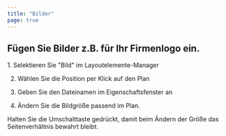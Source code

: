 ```yaml
---
title: "Bilder"
page: true
---
```

## <GeoMapper>F&#252;gen Sie Bilder z.B. f&#252;r Ihr Firmenlogo ein.</GeoMapper>

<GeoMapper>
1.  Selektieren Sie &quot;Bild&quot; im Layoutelemente-Manager


2.  W&#228;hlen Sie die Position per Klick auf den Plan 


3.  Geben Sie den Dateinamen im Eigenschaftsfenster an


4.  &#196;ndern Sie die Bildgr&#246;&#223;e passend im Plan. 



<Success>
Halten Sie die Umschalttaste gedr&#252;ckt, damit beim &#196;ndern der Gr&#246;&#223;e das Seitenverh&#228;ltnis bewahrt bleibt.

</Success>



</GeoMapper>
